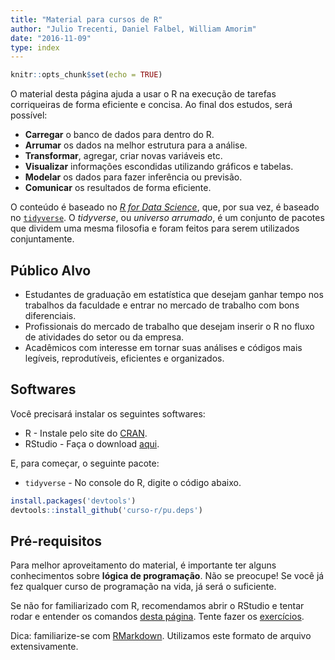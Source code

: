 ```yaml
---
title: "Material para cursos de R"
author: "Julio Trecenti, Daniel Falbel, William Amorim"
date: "2016-11-09"
type: index
---
```


```r
knitr::opts_chunk$set(echo = TRUE)
```

O material desta página ajuda a usar o R na execução de tarefas
corriqueiras de forma eficiente e concisa. Ao final dos estudos, será possível:

- **Carregar** o banco de dados para dentro do R. 
- **Arrumar** os dados na melhor estrutura para a análise.
- **Transformar**, agregar, criar novas variáveis etc. 
- **Visualizar** informações escondidas utilizando gráficos e tabelas.
- **Modelar** os dados para fazer inferência ou previsão.
- **Comunicar** os resultados de forma eficiente.

O conteúdo é baseado no [*R for Data Science*](http://r4ds.had.co.nz/), que, por
sua vez, é baseado no [`tidyverse`](http://tidyverse.org/). O *tidyverse*, ou *universo arrumado*, é um conjunto de pacotes que dividem uma mesma filosofia e foram feitos para serem
utilizados conjuntamente.

## Público Alvo

- Estudantes de graduação em estatística que desejam ganhar tempo nos trabalhos da faculdade e entrar no mercado de trabalho com bons diferenciais.
- Profissionais do mercado de trabalho que desejam inserir o R no fluxo de atividades do setor ou da empresa.
- Acadêmicos com interesse em tornar suas análises e códigos mais legíveis, reprodutíveis, eficientes e organizados.

## Softwares

Você precisará instalar os seguintes softwares:

- R - Instale pelo site do [CRAN](https://cloud.r-project.org/).
- RStudio -  Faça o download [aqui](https://www.rstudio.com/products/rstudio/download/preview/).

E, para começar, o seguinte pacote:

- `tidyverse` - No console do R, digite o código abaixo.

```r
install.packages('devtools')
devtools::install_github('curso-r/pu.deps')
```

## Pré-requisitos

Para melhor aproveitamento do material, é importante ter alguns conhecimentos sobre **lógica de programação**. Não se preocupe! Se você já fez qualquer curso de programação na vida, já será o suficiente. 

Se não for familiarizado com R, recomendamos abrir o RStudio e tentar rodar e entender os comandos [desta página](http://material.curso-r.com/r-como-calculadora/). Tente
fazer os [exercícios](http://material.curso-r.com/r-como-calculadora/#exercicios).

Dica: familiarize-se com [RMarkdown](http://rmarkdown.rstudio.com/lesson-1.html). Utilizamos este formato de arquivo extensivamente.
